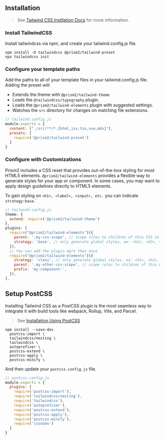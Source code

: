 
<Meta title="Install Tailwind" component={Avatar} />

## Installation

> See [Tailwind CSS Instllation Docs](https://tailwindcss.com/docs/installation) for more information.

### Install TailwindCSS

Install tailwindcss via npm, and create your tailwind.config.js file.

```
npm install -D tailwindcss @prism2/tailwind-preset
npx tailwindcss init
```

### Configure your template paths

Add the paths to all of your template files in your tailwind.config.js file. Adding the preset will:

  - Extends the theme with `@prism2/tailwind-theme`
  - Loads the `@tailwindcss/typography` plugin.
  - Loads the `@prism2/tailwind-elements` plugin with suggested settings.
  - Watches the `src` directory for changes on matching file extensions.

```js
// tailwind.config.js
module.exports = {
  content: ["./src/**/*.{html,jsx,tsx,vue,mdx}"],
  presets: [
    require('@prism2/tailwind-preset')
  ]
}
```




### Configure with Customizations

Prism2 includes a CSS reset that provides out-of-the-box styling for most HTML5 elements.
`@prism2/tailwind-elements` provides a flexible way to generate styles for your app or component.
In some cases, you may want to apply design guidelines directly to HTML5 elements.

To gain styling on `<h1>, <label>, <input>, etc.` you can indicate `strategy:base`.`


```js
// tailwind.config.js
theme: {
  extend: require('@prism2/tailwind-theme')
},
plugins: [
  require("@prism2/tailwind-elements")({
    parent: '.my-css-scope', // scope rules to children of this CSS selector.
    strategy: 'base', // only generate global styles, ex: <h1>, <h2>, <h3>
  }),
  // You can add the plugin more than once
  require("@prism2/tailwind-elements")({
    strategy: 'class', // only generate global styles, ex: <h1>, <h2>, <h3>
    parent: '.my-other-css-scope', // scope rules to children of this CSS selector.
    prefix: 'my-component-',
  }),
],
```

## Setup PostCSS
Installing Tailwind CSS as a PostCSS plugin is the most seamless way to integrate it with build tools like webpack, Rollup, Vite, and Parcel.

> See [Installation Using PostCSS](https://tailwindcss.com/docs/installation/using-postcss)

```
npm install --save-dev
  postcss-import \
  tailwindcss/nesting \
  tailwindcss \
  autoprefixer \
  postcss-extend \
  postcss-apply \
  postcss-minify \
```

And then update your `postcss.config.js` file.

```js
// postcss.config.js
module.exports = {
  plugins: [
    require('postcss-import'),
    require('tailwindcss/nesting'),
    require('tailwindcss'),
    require('autoprefixer'),
    require('postcss-extend'),
    require('postcss-apply'),
    require('postcss-minify'),
    require('cssnano')
  ]
}
```
